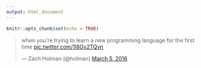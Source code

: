 ```yaml
---
output: html_document
---
```


```r
knitr::opts_chunk$set(echo = TRUE)
```

<script async src="https://platform.twitter.com/widgets.js" charset="utf-8"></script>
<blockquote class="twitter-tweet" data-lang="en"><p lang="en" dir="ltr">when you&#39;re trying to learn a new programming language for the first time <a href="https://t.co/1l8Gv2TQvn">pic.twitter.com/1l8Gv2TQvn</a></p>&mdash; Zach Holman (@holman) <a href="https://twitter.com/holman/status/706006896273063936">March 5, 2016</a></blockquote>
